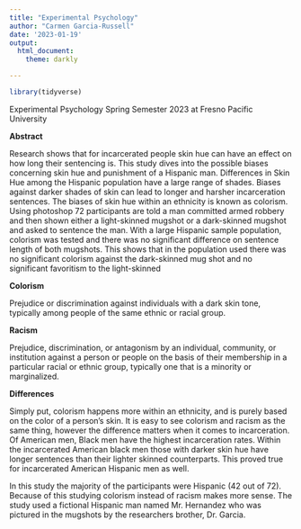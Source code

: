 ```yaml
---
title: "Experimental Psychology"
author: "Carmen Garcia-Russell"
date: '2023-01-19'
output:
  html_document:
    theme: darkly

---
```

```r
library(tidyverse)
```



Experimental Psychology Spring Semester 2023 at Fresno Pacific University

__Abstract__

  Research shows that for incarcerated people skin hue can have an effect on how long their sentencing is. This study dives into the possible biases concerning skin hue and punishment of a Hispanic man. Differences in Skin Hue among the Hispanic population have a large range of shades. Biases against darker shades of skin can lead to longer and harsher incarceration sentences. The biases of skin hue within an ethnicity is known as colorism. Using photoshop 72 participants are told a man committed armed robbery and then shown either a light-skinned mugshot or a dark-skinned mugshot and asked to sentence the man. With a large Hispanic sample population, colorism was tested and there was no significant difference on sentence length of both mugshots. This shows that in the population used there was no significant colorism against the dark-skinned mug shot and no significant favoritism to the light-skinned 
  
__Colorism__

Prejudice or discrimination against individuals with a dark skin tone, typically among people of the same ethnic or racial group.

__Racism__

Prejudice, discrimination, or antagonism by an individual, community, or institution against a person or people on the basis of their membership in a particular racial or ethnic group, typically one that is a minority or marginalized.

__Differences__

Simply put, colorism happens more within an ethnicity, and is purely based on the color of a person's skin. It is easy to see colorism and racism as the same thing, however the difference matters when it comes to incarceration. Of American men, Black men have the highest incarceration rates. Within the incarcerated American black men those with darker skin hue have longer sentences than their lighter skinned counterparts. This proved true for incarcerated American Hispanic men as well. 

In this study the majority of the participants were Hispanic (42 out of 72). Because of this studying colorism instead of racism makes more sense. The study used a fictional Hispanic man named Mr. Hernandez who was pictured in the mugshots by the researchers brother, Dr. Garcia.
